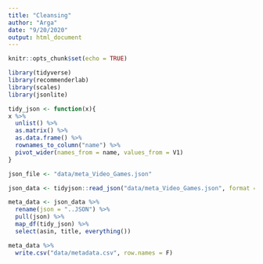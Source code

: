 ```yaml
---
title: "Cleansing"
author: "Arga"
date: "9/20/2020"
output: html_document
---
```


```r
knitr::opts_chunk$set(echo = TRUE)
```


```r
library(tidyverse)
library(recommenderlab)
library(scales)
library(jsonlite)
```

```r

tidy_json <- function(x){
x %>% 
  unlist() %>% 
  as.matrix() %>% 
  as.data.frame() %>% 
  rownames_to_column("name") %>% 
  pivot_wider(names_from = name, values_from = V1)
}

```

```r
json_file <- "data/meta_Video_Games.json"

json_data <- tidyjson::read_json("data/meta_Video_Games.json", format = "jsonl")

meta_data <- json_data %>% 
  rename(json = "..JSON") %>% 
  pull(json) %>% 
  map_df(tidy_json) %>% 
  select(asin, title, everything())

meta_data %>% 
  write.csv("data/metadata.csv", row.names = F)
```